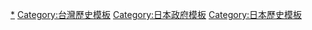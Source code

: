 {{Navbox
|name  = 台灣總督府
|title = [[臺灣總督府]]
|image = [[File:Seal of the Government-General of Taiwan.svg|75px]]
|bodyclass = hlist
|liststyle = padding:0.25em 0; line-height:1.4em;

|group1 = [[內部部局]]
|list1 =
* [[臺灣總督府總督官房|總督官房]]
* 外事部<small>(1940-)</small>
* 企劃部<small>(1941-1942)</small>
* [[臺灣總督府法務局|法務局]]<small>(1940-1942)</small>
* [[臺灣總督府法務部|法務部]]<small>(-1924、1942-)</small>
* [[臺灣總督府民政部|民政部]]<small>(-1919)</small>
* {{link-jp|臺灣總督府軍務局|台湾総督府軍務局|陸軍部}}<small>(-1919)</small>
* 海軍幕僚<small>(-1919)</small>
* [[臺灣總督府土木局|土木局]]<small>(-1924)</small>
* [[臺灣總督府交通局遞信部|遞信局]]<small>(-1924)</small>
* [[臺灣總督府內務局|內務局]]<small>(-1942)</small>
* 總務局<small>(1942-1943)</small>
* {{link-jp|臺灣總督府文教局|台湾総督府文教局|文教局}}
* {{link-jp|臺灣總督府財務局|台湾総督府財務局|財務局}}
* [[臺灣總督府殖產局|殖產局]]<small>(-1943)</small>
* 米穀局<small>(1939-1942)</small>
* {{link-ja|臺灣總督府食糧局|台湾総督府食糧局|食糧局}}<small>(1942-1943)</small>
* 農商局（食糧部）<small>(1943-)</small>
* 礦工局<small>(1943-)</small>
* [[臺灣總督府警察|警務局]]

|group2 = [[外局]]
|list2  = 
* [[臺灣總督府交通局|交通局]]（[[臺灣總督府交通局鐵道部|鐵道部]]、[[臺灣總督府交通局遞信部|遞信部]]）
* [[專賣局]]
* [[臺灣總督府供托局|供托局]]
* [[臺灣總督府港務局|港務局]]
* [[臺灣總督府法院|法院]]
* [[臺灣總督府氣象臺|氣象臺]]
* [[臺北帝國大學]]
* [[Template:臺灣日治時期教育|諸學校]]
* [[臺灣總督府成德學院|成德學院]]
* [[臺灣總督府警察官及司獄官練習所|警察官及司獄官練習所]]
* [[台籍日本兵#陸軍特別志願兵制度|陸軍兵志願者訓練所]]
* [[台籍日本兵#海軍特別志願兵制度|海軍兵志願者訓練所]]
* [[臺灣總督府圖書館|圖書館]]
* [[臺灣總督府立醫院|醫院]]
* [[松山療養所]]
* [[衛生福利部樂生療養院|樂生院]]
* [[臺灣總督府立醫院#精神病院_(養神院)|養神院]]
* [[臺灣日治時期刑務所|刑務所]]
* [[臺灣總督府中央研究所|中央研究所]]
* [[台灣總督府農業試驗所|農業試驗所]]
* [[臺灣總督府林業試驗所|林業試驗所]]
* [[臺灣總督府工業研究所|工業研究所]]
* [[臺灣糖業試驗所|糖業研究所]]
* [[天然瓦斯研究所]]
* [[臺灣總督府水產試驗所|水產試驗所]]
* [[台灣神社列表|神社]]
* [[臺灣總督府委員會|委員會]]

|group3 = [[臺灣日治時期行政區劃|地方政府]]
|list3 =
* [[臺北州]]
* [[新竹州]]
* [[臺中州]]
* [[臺南州]]
* [[高雄州]]
* [[臺東廳]]
* [[花蓮港廳]]
* [[澎湖廳 (日治時期)|澎湖廳]]

|group4 = 其他
|list4  =
* [[臺灣總督府報|總督府報]]
* [[臺北賓館|總督官邸]]

|below =
* [[臺灣總督]]
* [[總務長官]]
* [[臺灣總督府民政部職官列表|民政部職官列表]]
}}<noinclude>

{{Collapsible option}}

[[Category:臺灣總督府|*]]
[[Category:台灣歷史模板]]
[[Category:日本政府模板]]
[[Category:日本歷史模板]]
</noinclude>